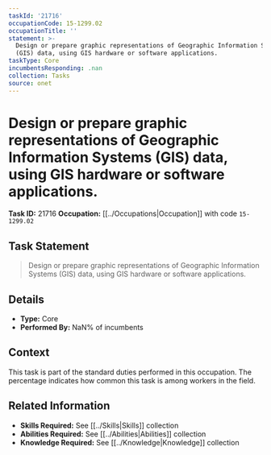 ```yaml
---
taskId: '21716'
occupationCode: 15-1299.02
occupationTitle: ''
statement: >-
  Design or prepare graphic representations of Geographic Information Systems
  (GIS) data, using GIS hardware or software applications.
taskType: Core
incumbentsResponding: .nan
collection: Tasks
source: onet
---
```

# Design or prepare graphic representations of Geographic Information Systems (GIS) data, using GIS hardware or software applications.

**Task ID:** 21716
**Occupation:** [[../Occupations|Occupation]] with code `15-1299.02`

## Task Statement

> Design or prepare graphic representations of Geographic Information Systems (GIS) data, using GIS hardware or software applications.

## Details

- **Type:** Core
- **Performed By:** NaN% of incumbents

## Context

This task is part of the standard duties performed in this occupation. The percentage indicates how common this task is among workers in the field.

## Related Information

- **Skills Required:** See [[../Skills|Skills]] collection
- **Abilities Required:** See [[../Abilities|Abilities]] collection
- **Knowledge Required:** See [[../Knowledge|Knowledge]] collection
